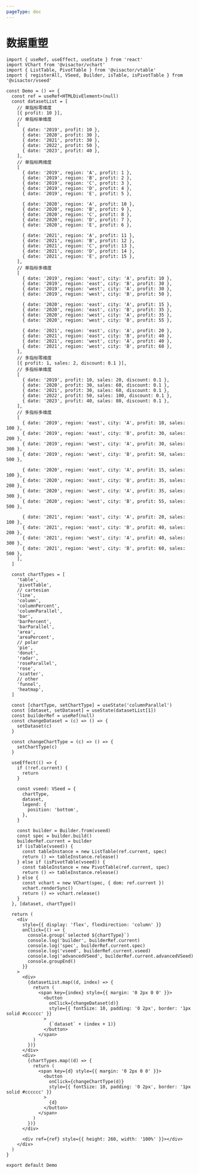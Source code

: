 ```yaml
---
pageType: doc
---
```


# 数据重塑

```tsx direction=vertical
import { useRef, useEffect, useState } from 'react'
import VChart from '@visactor/vchart'
import { ListTable, PivotTable } from '@visactor/vtable'
import { registerAll, VSeed, Builder, isTable, isPivotTable } from '@visactor/vseed'

const Demo = () => {
  const ref = useRef<HTMLDivElement>(null)
  const datasetList = [
    // 单指标零维度
    [{ profit: 10 }],
    // 单指标单维度
    [
      { date: '2019', profit: 10 },
      { date: '2020', profit: 30 },
      { date: '2021', profit: 30 },
      { date: '2022', profit: 50 },
      { date: '2023', profit: 40 },
    ],
    // 单指标两维度
    [
      { date: '2019', region: 'A', profit: 1 },
      { date: '2019', region: 'B', profit: 2 },
      { date: '2019', region: 'C', profit: 3 },
      { date: '2019', region: 'D', profit: 4 },
      { date: '2019', region: 'E', profit: 5 },

      { date: '2020', region: 'A', profit: 10 },
      { date: '2020', region: 'B', profit: 9 },
      { date: '2020', region: 'C', profit: 8 },
      { date: '2020', region: 'D', profit: 7 },
      { date: '2020', region: 'E', profit: 6 },

      { date: '2021', region: 'A', profit: 11 },
      { date: '2021', region: 'B', profit: 12 },
      { date: '2021', region: 'C', profit: 13 },
      { date: '2021', region: 'D', profit: 14 },
      { date: '2021', region: 'E', profit: 15 },
    ],
    // 单指标多维度
    [
      { date: '2019', region: 'east', city: 'A', profit: 10 },
      { date: '2019', region: 'east', city: 'B', profit: 30 },
      { date: '2019', region: 'west', city: 'A', profit: 30 },
      { date: '2019', region: 'west', city: 'B', profit: 50 },

      { date: '2020', region: 'east', city: 'A', profit: 15 },
      { date: '2020', region: 'east', city: 'B', profit: 35 },
      { date: '2020', region: 'west', city: 'A', profit: 35 },
      { date: '2020', region: 'west', city: 'B', profit: 55 },

      { date: '2021', region: 'east', city: 'A', profit: 20 },
      { date: '2021', region: 'east', city: 'B', profit: 40 },
      { date: '2021', region: 'west', city: 'A', profit: 40 },
      { date: '2021', region: 'west', city: 'B', profit: 60 },
    ],
    // 多指标零维度
    [{ profit: 1, sales: 2, discount: 0.1 }],
    // 多指标单维度
    [
      { date: '2019', profit: 10, sales: 20, discount: 0.1 },
      { date: '2020', profit: 30, sales: 60, discount: 0.1 },
      { date: '2021', profit: 30, sales: 60, discount: 0.1 },
      { date: '2022', profit: 50, sales: 100, discount: 0.1 },
      { date: '2023', profit: 40, sales: 80, discount: 0.1 },
    ],
    // 多指标多维度
    [
      { date: '2019', region: 'east', city: 'A', profit: 10, sales: 100 },
      { date: '2019', region: 'east', city: 'B', profit: 30, sales: 200 },
      { date: '2019', region: 'west', city: 'A', profit: 30, sales: 300 },
      { date: '2019', region: 'west', city: 'B', profit: 50, sales: 500 },

      { date: '2020', region: 'east', city: 'A', profit: 15, sales: 100 },
      { date: '2020', region: 'east', city: 'B', profit: 35, sales: 200 },
      { date: '2020', region: 'west', city: 'A', profit: 35, sales: 300 },
      { date: '2020', region: 'west', city: 'B', profit: 55, sales: 500 },

      { date: '2021', region: 'east', city: 'A', profit: 20, sales: 100 },
      { date: '2021', region: 'east', city: 'B', profit: 40, sales: 200 },
      { date: '2021', region: 'west', city: 'A', profit: 40, sales: 300 },
      { date: '2021', region: 'west', city: 'B', profit: 60, sales: 500 },
    ],
  ]

  const chartTypes = [
    'table',
    'pivotTable',
    // cartesian
    'line',
    'column',
    'columnPercent',
    'columnParallel',
    'bar',
    'barPercent',
    'barParallel',
    'area',
    'areaPercent',
    // polar
    'pie',
    'donut',
    'radar',
    'roseParallel',
    'rose',
    'scatter',
    // other
    'funnel',
    'heatmap',
  ]

  const [chartType, setChartType] = useState('columnParallel')
  const [dataset, setDataset] = useState(datasetList[1])
  const builderRef = useRef(null)
  const changeDataset = (c) => () => {
    setDataset(c)
  }

  const changeChartType = (c) => () => {
    setChartType(c)
  }

  useEffect(() => {
    if (!ref.current) {
      return
    }

    const vseed: VSeed = {
      chartType,
      dataset,
      legend: {
        position: 'bottom',
      },
    }

    const builder = Builder.from(vseed)
    const spec = builder.build()
    builderRef.current = builder
    if (isTable(vseed)) {
      const tableInstance = new ListTable(ref.current, spec)
      return () => tableInstance.release()
    } else if (isPivotTable(vseed)) {
      const tableInstance = new PivotTable(ref.current, spec)
      return () => tableInstance.release()
    } else {
      const vchart = new VChart(spec, { dom: ref.current })
      vchart.renderSync()
      return () => vchart.release()
    }
  }, [dataset, chartType])

  return (
    <div
      style={{ display: 'flex', flexDirection: 'column' }}
      onClick={() => {
        console.group(`selected ${chartType}`)
        console.log('builder', builderRef.current)
        console.log('spec', builderRef.current.spec)
        console.log('vseed', builderRef.current.vseed)
        console.log('advancedVSeed', builderRef.current.advancedVSeed)
        console.groupEnd()
      }}
    >
      <div>
        {datasetList.map((d, index) => {
          return (
            <span key={index} style={{ margin: '0 2px 0 0' }}>
              <button
                onClick={changeDataset(d)}
                style={{ fontSize: 10, padding: '0 2px', border: '1px solid #cccccc' }}
              >
                {`dataset` + (index + 1)}
              </button>
            </span>
          )
        })}
      </div>
      <div>
        {chartTypes.map((d) => {
          return (
            <span key={d} style={{ margin: '0 2px 0 0' }}>
              <button
                onClick={changeChartType(d)}
                style={{ fontSize: 10, padding: '0 2px', border: '1px solid #cccccc' }}
              >
                {d}
              </button>
            </span>
          )
        })}
      </div>

      <div ref={ref} style={{ height: 260, width: '100%' }}></div>
    </div>
  )
}

export default Demo
```